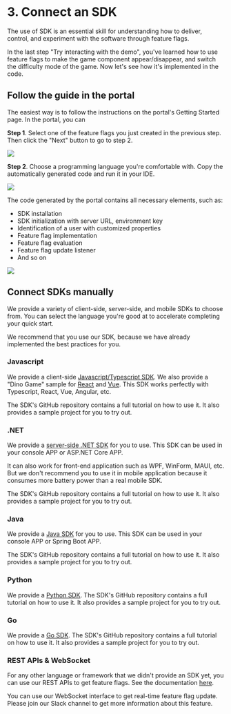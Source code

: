 
# 3. Connect an SDK

The use of SDK is an essential skill for understanding how to deliver, control, and experiment with the software through feature flags.

In the last step "Try interacting with the demo", you've learned how to use feature flags to make the game component appear/disappear, and switch the difficulty mode of the game. Now let's see how it's implemented in the code.

## Follow the guide in the portal

The easiest way is to follow the instructions on the portal's Getting Started page. In the portal, you can

**Step 1**. Select one of the feature flags you just created in the previous step. Then click the "Next" button to go to step 2.

![](../getting-started/assets/connect-to-sdk/001.png)

**Step 2**. Choose a programming language you're comfortable with. Copy the automatically generated code and run it in your IDE.

![](../getting-started/assets/connect-to-sdk/002.png)

The code generated by the portal contains all necessary elements, such as:

- SDK installation
- SDK initialization with server URL, environment key
- Identification of a user with customized properties
- Feature flag implementation
- Feature flag evaluation 
- Feature flag update listener
- And so on

![](../getting-started/assets/connect-to-sdk/003.png)


## Connect SDKs manually

We provide a variety of client-side, server-side, and mobile SDKs to choose from. You can select the language you're good at to accelerate completing your quick start.

<Callout type="info" emoji="👾">
  We recommend that you use our SDK, because we have already implemented the best practices for you.
</Callout>

### Javascript

We provide a client-side [Javascript/Typescript SDK](https://github.com/featbit/featbit-js-client-sdk). We also provide a "Dino Game" sample for [React](https://github.com/featbit/featbit-samples/tree/main/samples/dino-game/interactive-demo-react) and [Vue](https://github.com/featbit/featbit-samples/tree/main/samples/dino-game/interactive-demo-vue). This SDK works perfectly with Typescript, React, Vue, Angular, etc.

The SDK's GitHub repository contains a full tutorial on how to use it. It also provides a sample project for you to try out.

### .NET

We provide a [server-side .NET SDK](https://github.com/featbit/featbit-dotnet-sdk) for you to use. This SDK can be used in your console APP or ASP.NET Core APP.

It can also work for front-end application such as WPF, WinForm, MAUI, etc. But we don't recommend you to use it in mobile application because it consumes more battery power than a real mobile SDK.

The SDK's GitHub repository contains a full tutorial on how to use it. It also provides a sample project for you to try out.

### Java

We provide a [Java SDK](https://github.com/featbit/featbit-java-sdk) for you to use. This SDK can be used in your console APP or Spring Boot APP. 

The SDK's GitHub repository contains a full tutorial on how to use it. It also provides a sample project for you to try out.

### Python

We provide a [Python SDK](https://github.com/featbit/featbit-python-sdk). The SDK's GitHub repository contains a full tutorial on how to use it. It also provides a sample project for you to try out.

### Go

We provide a [Go SDK](https://github.com/featbit/featbit-go-sdk). The SDK's GitHub repository contains a full tutorial on how to use it. It also provides a sample project for you to try out.


### REST APIs & WebSocket

For any other language or framework that we didn't provide an SDK yet, you can use our REST APIs to get feature flags. See the documentation [here](../api-docs/get-users-feature-flags-with-api). 

You can use our WebSocket interface to get real-time feature flag update. Please join our Slack channel to get more information about this feature.


